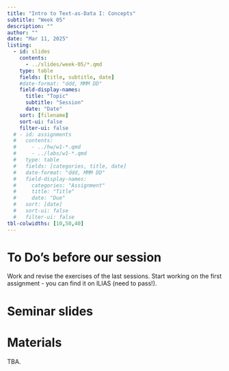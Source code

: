 ```yaml
---
title: "Intro to Text-as-Data I: Concepts"
subtitle: "Week 05"
description: ""
author: ""
date: "Mar 11, 2025"
listing:
  - id: slides
    contents:
      - ../slides/week-05/*.qmd
    type: table
    fields: [title, subtitle, date]
    #date-format: "ddd, MMM DD"
    field-display-names:
      title: "Topic"
      subtitle: "Session"
      date: "Date"
    sort: [filename]
    sort-ui: false
    filter-ui: false
  # - id: assignments
  #   contents:
  #     - ../hw/w1-*.qmd
  #     - ../labs/w1-*.qmd
  #   type: table
  #   fields: [categories, title, date]
  #   date-format: "ddd, MMM DD"
  #   field-display-names:
  #     categories: "Assignment"
  #     title: "Title"
  #     date: "Due"
  #   sort: [date]
  #   sort-ui: false
  #   filter-ui: false
tbl-colwidths: [10,50,40]
---
```


# To Do's before our session

Work and revise the exercises of the last sessions. Start working on the first assignment - you can find it on ILIAS (need to pass!).

# Seminar slides

::: {#slides}
:::

# Materials

TBA.
